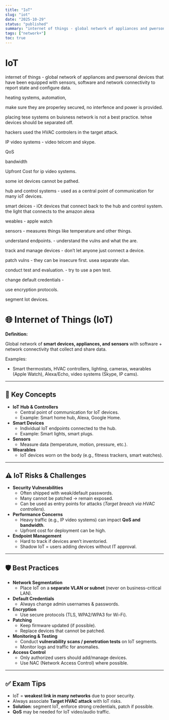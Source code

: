 ```yaml
---
title: "IoT"
slug: "iot"
date: "2025-10-29"
status: "published"
summary: "internet of things - global network of appliances and pwersonal devices that have been equipped with sensors, software and network connectivity to report state and configure data."
tags: ["network+"]
toc: true
---
```


# IoT

internet of things - global network of appliances and pwersonal devices that have been equipped with sensors, software and network connectivity to report state and configure data. 

heating systems, automation, 

make sure they are properley secured,  no interfence and power is provided. 

placing tese systems on buisness network is not a best practice. tehse devices should be separated off. 

hackers used the HVAC controlers in the target attack. 

IP video systems - video telcom and skype. 

QoS 

bandwidth 

Upfront Cost for ip video systems. 

some iot devices cannot be pathed. 

hub and control systems - used as a central point of communication for many ioT devices. 

smart deices - iOt devices that connect back to the hub and control system. the light that connects to the amazon alexa 

weables - apple watch 

sensors - measures things like temperature and other things. 

understand endpoints. - understand the vulns and what the are. 

track and manage devices - don’t let anyone just connect a device. 

patch vulns - they can be insecure first. usea separate vlan. 

conduct test and evaluation. - try to use a pen test. 

change default credentials - 

use encryption protocols. 

segment Iot devices. 

# 🌐 Internet of Things (IoT)

**Definition:**

Global network of **smart devices, appliances, and sensors** with software + network connectivity that collect and share data.

Examples:

- Smart thermostats, HVAC controllers, lighting, cameras, wearables (Apple Watch), Alexa/Echo, video systems (Skype, IP cams).

---

## 🔑 Key Concepts

- **IoT Hub & Controllers**
    - Central point of communication for IoT devices.
    - Example: Smart home hub, Alexa, Google Home.
- **Smart Devices**
    - Individual IoT endpoints connected to the hub.
    - Example: Smart lights, smart plugs.
- **Sensors**
    - Measure data (temperature, motion, pressure, etc.).
- **Wearables**
    - IoT devices worn on the body (e.g., fitness trackers, smart watches).

---

## ⚠️ IoT Risks & Challenges

- **Security Vulnerabilities**
    - Often shipped with weak/default passwords.
    - Many cannot be patched → remain exposed.
    - Can be used as entry points for attacks (*Target breach via HVAC controllers*).
- **Performance Concerns**
    - Heavy traffic (e.g., IP video systems) can impact **QoS and bandwidth**.
    - Upfront cost for deployment can be high.
- **Endpoint Management**
    - Hard to track if devices aren’t inventoried.
    - Shadow IoT = users adding devices without IT approval.

---

## 🛡️ Best Practices

- **Network Segmentation**
    - Place IoT on a **separate VLAN or subnet** (never on business-critical LAN).
- **Default Credentials**
    - Always change admin usernames & passwords.
- **Encryption**
    - Use secure protocols (TLS, WPA2/WPA3 for Wi-Fi).
- **Patching**
    - Keep firmware updated (if possible).
    - Replace devices that cannot be patched.
- **Monitoring & Testing**
    - Conduct **vulnerability scans / penetration tests** on IoT segments.
    - Monitor logs and traffic for anomalies.
- **Access Control**
    - Only authorized users should add/manage devices.
    - Use NAC (Network Access Control) where possible.

---

## ✅ Exam Tips

- IoT = **weakest link in many networks** due to poor security.
- Always associate **Target HVAC attack** with IoT risks.
- **Solution**: segment IoT, enforce strong credentials, patch if possible.
- **QoS** may be needed for IoT video/audio traffic.